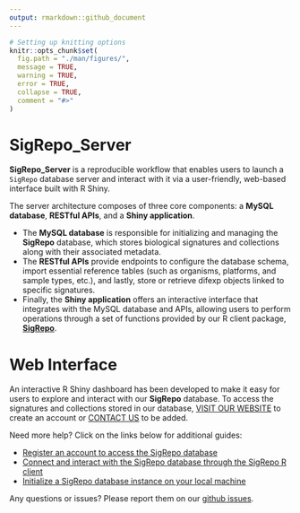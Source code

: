```yaml
---
output: rmarkdown::github_document
---
```


```r

# Setting up knitting options
knitr::opts_chunk$set(
  fig.path = "./man/figures/", 
  message = TRUE,
  warning = TRUE,
  error = TRUE,
  collapse = TRUE,
  comment = "#>"
)

```

# SigRepo_Server

**SigRepo_Server** is a reproducible workflow that enables users to launch a `SigRepo` database server and interact with it via a user-friendly, web-based interface built with R Shiny. 

The server architecture composes of three core components: a **MySQL database**, **RESTful APIs**, and a **Shiny application**. 

- The **MySQL database** is responsible for initializing and managing the **SigRepo** database, which stores biological signatures and collections along with their associated metadata.  
- The **RESTful APIs** provide endpoints to configure the database schema, import essential reference tables (such as organisms, platforms, and sample types, etc.), and lastly, store or retrieve difexp objects linked to specific signatures. 
- Finally, the **Shiny application** offers an interactive interface that integrates with the MySQL database and APIs, allowing users to perform operations through a set of functions provided by our R client package, [**SigRepo**](https://github.com/montilab/SigRepo){target=_blank}.

# Web Interface
An interactive R Shiny dashboard has been developed to make it easy for users to explore and interact with our **SigRepo** database. To access the signatures and collections stored in our database, <a target="_blank" href="https://sigrepo.org/">VISIT OUR WEBSITE</a> to create an account or <a href="mailto:sigrepo@bu.edu">CONTACT US</a> to be added.

Need more help? Click on the links below for additional guides: 

- [Register an account to access the SigRepo database](https://montilab.github.io/SigRepo_Server/articles/create_user_account.html){target=_blank}
- [Connect and interact with the SigRepo database through the SigRepo R client](https://montilab.github.io/SigRepo/index.html){target=_blank}
- [Initialize a SigRepo database instance on your local machine](https://montilab.github.io/SigRepo_Server/articles/install_sigrepo_locally.html){target=_blank}

Any questions or issues? Please report them on our [github issues](https://github.com/montilab/SigRepo_Server/issues){target=_blank}.


